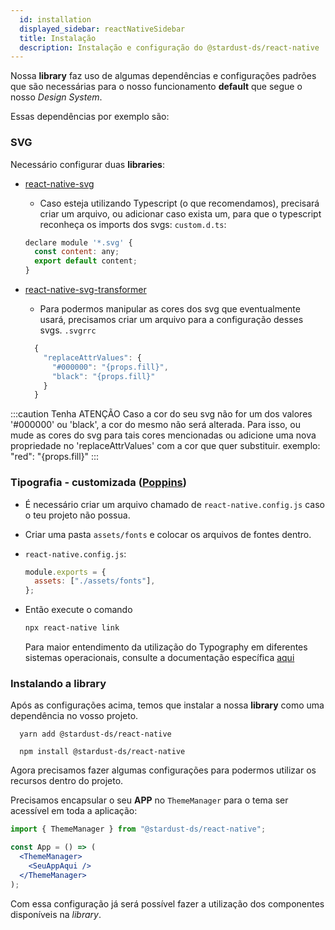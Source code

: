 ```yaml
---
  id: installation
  displayed_sidebar: reactNativeSidebar
  title: Instalação
  description: Instalação e configuração do @stardust-ds/react-native
---
```



Nossa **library** faz uso de algumas dependências e configurações padrões que são necessárias para o nosso funcionamento **default** que segue o nosso _Design System_.

Essas dependências por exemplo são:

### SVG

Necessário configurar duas **libraries**:

- [react-native-svg](https://github.com/react-native-svg/react-native-svg)

  - Caso esteja utilizando Typescript (o que recomendamos), precisará criar um arquivo, ou adicionar caso exista um, para que o typescript reconheça os imports dos svgs:
    `custom.d.ts`:

  ```js
  declare module '*.svg' {
    const content: any;
    export default content;
  }
  ```

- [react-native-svg-transformer](https://github.com/kristerkari/react-native-svg-transformer)

  - Para podermos manipular as cores dos svg que eventualmente usará, precisamos criar um arquivo para a configuração desses svgs.
    `.svgrrc`

  ```js
    {
      "replaceAttrValues": {
        "#000000": "{props.fill}",
        "black": "{props.fill}"
      }
    }
  ```

:::caution Tenha ATENÇÃO
Caso a cor do seu svg não for um dos valores '#000000' ou 'black', a cor do mesmo não será alterada. Para isso, ou mude as cores do svg para tais cores mencionadas ou adicione uma nova propriedade no 'replaceAttrValues' com a cor que quer substituir. exemplo: "red": "{props.fill}"
:::

<!-- TODO: change link to github repo -->

### Tipografia - customizada ([Poppins](./src/assets/fonts/))

- É necessário criar um arquivo chamado de `react-native.config.js` caso o teu projeto não possua.
- Criar uma pasta `assets/fonts` e colocar os arquivos de fontes dentro.

- `react-native.config.js`:

  ```js
  module.exports = {
    assets: ["./assets/fonts"],
  };
  ```

- Então execute o comando

  ```bash
  npx react-native link
  ```

  <!-- TODO: change link to github repo -->

  Para maior entendimento da utilização do Typography em diferentes sistemas operacionais, consulte a documentação específica [aqui](./Typography.md)

### Instalando a library

Após as configurações acima, temos que instalar a nossa **library** como uma dependência no vosso projeto.

<Tabs groupId='yarn-npm'>
<TabItem value='yarn' label='yarn'>

```shell
  yarn add @stardust-ds/react-native
```

</TabItem>

<TabItem value='npm' label='npm'>

```shell
  npm install @stardust-ds/react-native
```

</TabItem>
</Tabs>

Agora precisamos fazer algumas configurações para podermos utilizar os recursos dentro do projeto.

Precisamos encapsular o seu **APP** no `ThemeManager` para o tema ser acessível em toda a aplicação:

```jsx
import { ThemeManager } from "@stardust-ds/react-native";

const App = () => (
  <ThemeManager>
    <SeuAppAqui />
  </ThemeManager>
);
```

Com essa configuração já será possível fazer a utilização dos componentes disponíveis na _library_.
